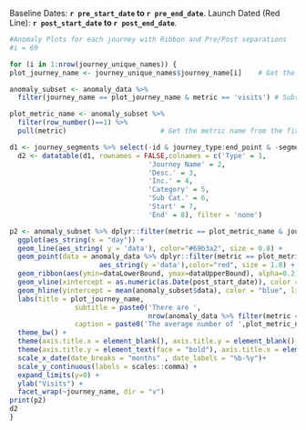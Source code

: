 
Baseline Dates: **`r pre_start_date` to `r pre_end_date`**. 
Launch Dated (Red Line): **`r post_start_date` to `r post_end_date`**.

```r
#Anomaly Plots for each journey with Ribbon and Pre/Post separations
#i = 69

for (i in 1:nrow(journey_unique_names)) {
plot_journey_name <- journey_unique_names$journey_name[i]    # Get the journey name

anomaly_subset <- anomaly_data %>% 
  filter(journey_name == plot_journey_name & metric == 'visits') # Subset the anomaly data for journey and metric

plot_metric_name <- anomaly_subset %>% 
  filter(row_number()==1) %>% 
  pull(metric)                       # Get the metric name from the first row

d1 <- journey_segments %>% select(-id & journey_type:end_point & -segment_name_adobe) %>% filter(journey_name == plot_journey_name)
  d2 <- datatable(d1, rownames = FALSE,colnames = c('Type' = 1, 
                                  'Journey Name' = 2,
                                  'Desc.' = 3,
                                  'Inc.' = 4,
                                  'Category' = 5,
                                  'Sub Cat.' = 6,
                                  'Start' = 7,
                                  'End' = 8), filter = 'none')

p2 <- anomaly_subset %>% dplyr::filter(metric == plot_metric_name & journey_name == plot_journey_name) %>%  # Use the subset to build the anomaly chart
  ggplot(aes_string(x = "day")) +
  geom_line(aes_string( y = 'data'), color="#69b3a2", size = 0.8) +
  geom_point(data = anomaly_data %>% dplyr::filter(metric == plot_metric_name & dataAnomalyDetected == T & journey_name == plot_journey_name),
                      aes_string(y ='data'),color="red", size = 1.8) +
  geom_ribbon(aes(ymin=dataLowerBound, ymax=dataUpperBound), alpha=0.2) +
  geom_vline(xintercept = as.numeric(as.Date(post_start_date)), color = "red", linetype='dotted', lwd = .8, alpha=0.5) +
  geom_hline(yintercept = mean(anomaly_subset$data), color = "blue", linetype='dotted', lwd = .8, alpha = 0.5) +
  labs(title = plot_journey_name,
                subtitle = paste0('There are ',
                                  nrow(anomaly_data %>% filter(metric == plot_metric_name & dataAnomalyDetected == T & journey_name == plot_journey_name)), ' anomalies.'),
                caption = paste0('The average number of ',plot_metric_name, ' during this period were: ', round(mean(anomaly_subset$data), 0))) +
  theme_bw() +
  theme(axis.title.x = element_blank(), axis.title.y = element_blank(), legend.position = 'none') +
  theme(axis.title.y = element_text(face = "bold"), axis.title.x = element_text(face = "bold")) +
  scale_x_date(date_breaks = "months" , date_labels = "%b-%y")+
  scale_y_continuous(labels = scales::comma) +
  expand_limits(y=0) +
  ylab("Visits") +
  facet_wrap(~journey_name, dir = "v")
print(p2)
d2
}


```


